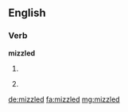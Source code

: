 ==English==

===Verb===
'''mizzled'''

# {{en-past of|mizzle}}
# {{context|humorous|lang=en}} {{form of|deliberate misspelling|misled}}

[[de:mizzled]]
[[fa:mizzled]]
[[mg:mizzled]]